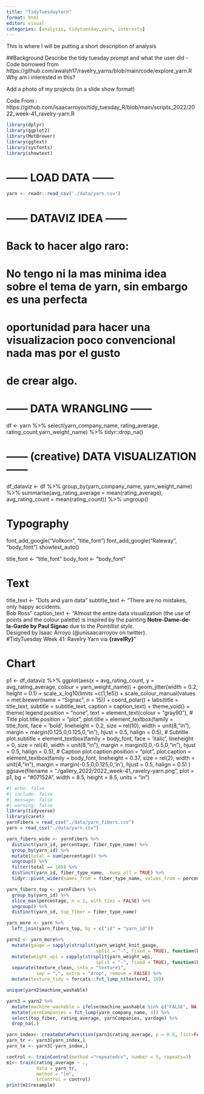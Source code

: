 ```yaml
---
title: "TidyTuesdayYarn"
format: html
editor: visual
categories: [analysis, tidytuesday,yarn, interests]
---
```


This is where I will be putting a short description of analysis 

##Background 
Describe the tidy tuesday prompt and what the user did 
- Code borrowed from https://github.com/awalsh17/ravelry_yarns/blob/main/code/explore_yarn.R
Why am i interested in this?

Add a photo of my projects (in a slide show format)

Code From : https://github.com/isaacarroyov/tidy_tuesday_R/blob/main/scripts_2022/2022_week-41_ravelry-yarn.R
```r
library(dplyr)
library(ggplot2)
library(MetBrewer)
library(ggtext)
library(sysfonts)
library(showtext)
```




# ------ LOAD DATA ------
```r
yarn <- readr::read_csv('./data/yarn.csv')
```



# ------ DATAVIZ IDEA ------
# Back to hacer algo raro:
# No tengo ni la mas minima idea sobre el tema de yarn, sin embargo es una perfecta 
# oportunidad para hacer una visualizacion poco convencional nada mas por el gusto
# de crear algo.

# ------ DATA WRANGLING ------
df <- yarn %>%
  select(yarn_company_name, rating_average, rating_count,yarn_weight_name) %>%
  tidyr::drop_na()

# ------ (creative) DATA VISUALIZATION ------
df_dataviz <- df %>%
  group_by(yarn_company_name, yarn_weight_name) %>%
  summarise(avg_rating_average = mean(rating_average),
            avg_rating_count = mean(rating_count)) %>%
  ungroup()

# Typography
font_add_google("Vollkorn", "title_font")
font_add_google("Raleway", "body_font")
showtext_auto()

title_font <- "title_font"
body_font <- "body_font"

# Text
title_text <- "Dots and yarn data"
subtitle_text <- "There are no mistakes, only happy accidents.<br>Bob Ross"
caption_text <- "Almost the entire data visualization (the use of points and the colour palette) is inspired by the painting **Notre-Dame-de-la-Garde by Paul Signac** due to the _Pointillist style_.<br>Designed by Isaac Arroyo (@unisaacarroyov on twitter).<br>#TidyTuesday Week 41: Ravelry Yarn via **{ravelRy}**"

# Chart
p1 <- df_dataviz %>%
  ggplot(aes(x = avg_rating_count, y = avg_rating_average, colour = yarn_weight_name)) +
  geom_jitter(width = 0.2, height = 0.1) +
  scale_x_log10(limits =c(1,1e5)) +
  scale_colour_manual(values = met.brewer(name = "Signac", n = 15)) +
  coord_polar() +
  labs(title = title_text, subtitle = subtitle_text, caption = caption_text) +
  theme_void() +
  theme(
    legend.position = "none",
    text = element_text(colour = "gray90"),
    # Title
    plot.title.position = "plot",
    plot.title = element_textbox(family = title_font,
                                 face = 'bold',
                                 lineheight = 0.2,
                                 size = rel(10),
                                 width = unit(8,"in"),
                                 margin = margin(0.125,0,0.125,0,"in"),
                                 hjust = 0.5,
                                 halign = 0.5),
    # Subtitle
    plot.subtitle = element_textbox(family = body_font,
                                    face = 'italic',
                                    lineheight = 0,
                                    size = rel(4),
                                    width = unit(8,"in"),
                                    margin = margin(0,0,-0.5,0,"in"),
                                    hjust = 0.5,
                                    halign = 0.5),
    # Caption
    plot.caption.position = "plot",
    plot.caption = element_textbox(family = body_font,
                                   lineheight = 0.37,
                                   size = rel(2),
                                   width = unit(4,"in"),
                                   margin = margin(-0.5,0,0.125,0,'in'),
                                   hjust = 0.5,
                                   halign = 0.5)
  )
ggsave(filename = "./gallery_2022/2022_week-41_ravelry-yarn.png",
       plot = p1, bg = "#07152A",
       width = 8.5, height = 8.5, units = "in")


```r
#| echo: false
#| include: false
#| message: false
#| warning: false
library(tidyverse)
library(caret)
yarnFibers = read_csv("./data/yarn_fibers.csv")
yarn = read_csv("./data/yarn.csv")
```



```r
yarn_fibers_wide <- yarnFibers %>%
  distinct(yarn_id, percentage, fiber_type_name) %>%
  group_by(yarn_id) %>%
  mutate(total = sum(percentage)) %>%
  ungroup() %>%
  filter(total == 100) %>%
  distinct(yarn_id, fiber_type_name, .keep_all = TRUE) %>%
  tidyr::pivot_wider(names_from = fiber_type_name, values_from = percentage, values_fill = 0)
```

```r
yarn_fibers_top <- yarnFibers %>%
  group_by(yarn_id) %>%
  slice_max(percentage, n = 1, with_ties = FALSE) %>%
  ungroup() %>%
  distinct(yarn_id, top_fiber = fiber_type_name)
```

```r
yarn_more <- yarn %>%
  left_join(yarn_fibers_top, by = c("id" = "yarn_id"))
```

```r
yarn2 <- yarn_more%>%
  mutate(gauge = sapply(strsplit(yarn_weight_knit_gauge, 
                                 split = "-", fixed = TRUE), function(k) mean(as.numeric(k)))) %>%
  mutate(weight_wpi = sapply(strsplit(yarn_weight_wpi, 
                                 split = "-", fixed = TRUE), function(k) mean(as.numeric(k)))) %>%
  separate(texture_clean, into = "texture1", 
           sep = ",", extra = "drop", remove = FALSE) %>%
  mutate(texture_tidy = forcats::fct_lump_n(texture1, 10))
```

```r
unique(yarn2$machine_washable)
```


```r
yarn3 = yarn2 %>%
  mutate(machine_washable = ifelse(machine_washable %in% c("FALSE", NA), 0, 1)) %>%
  mutate(yarnCompanies = fct_lump(yarn_company_name, 4)) %>%
  select(top_fiber, rating_average, yarnCompanies, yardage) %>%
  drop_na(.)
```

```r
yarn_index<- createDataPartition(yarn3$rating_average, p = 0.8, list=FALSE)
yarn_tr <- yarn3[yarn_index,]
yarn_te <- yarn3[-yarn_index,]

control <- trainControl(method ="repeatedcv", number = 5, repeats=3)
m1<- train(rating_average ~ .,
           data = yarn_tr, 
           method = "lm", 
           trControl = control)
print(m1$resample)
```

